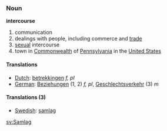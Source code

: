 ===Noun===
'''intercourse'''

#communication
#dealings with people, including commerce and [[trade]]
#[[sexual]] intercourse
#town in [[Commonwealth]] of [[Pennsylvania]] in the [[United States]]

====Translations====
*[[Dutch]]: [[betrekkingen]] ''f, pl''
*[[German]]: [[Beziehungen]] (1, 2) ''f, pl'', [[Geschlechtsverkehr]] (3) ''m''

====Translations (3)====
*[[Swedish]]: [[samlag]]

[[sv:Samlag]]